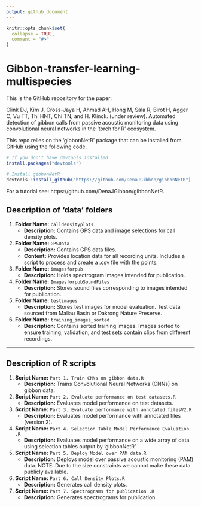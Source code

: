 ```yaml
---
output: github_document
---
```


<!-- README.md is generated from README.Rmd. Please edit that file -->

```r
knitr::opts_chunk$set(
  collapse = TRUE,
  comment = "#>"
)
```

# Gibbon-transfer-learning-multispecies

<!-- badges: start -->
<!-- badges: end -->

This is the GitHub repository for the paper:

Clink DJ, Kim J, Cross-Jaya H, Ahmad AH, Hong M, Sala R, Birot H, Agger C, Vu TT, Thi HNT, Chi TN, and H. Klinck. (under review). Automated detection of gibbon calls from passive acoustic monitoring data using convolutional neural networks in the ‘torch for R’ ecosystem.

This repo relies on the 'gibbonNetR' package that can be installed from GitHub using the following code.
```r
# If you don't have devtools installed
install.packages("devtools")

# Install gibbonNetR
devtools::install_github("https://github.com/DenaJGibbon/gibbonNetR")

```

For a tutorial see: https://github.com/DenaJGibbon/gibbonNetR.


## Description of 'data' folders

1. **Folder Name:** `calldensityplots`
   - **Description:** Contains GPS data and image selections for call density plots.

2. **Folder Name:** `GPSData`
   - **Description:** Contains GPS data files.
   - **Content:** Provides location data for all recording units. Includes a script to process and create a .csv file with the points.

3. **Folder Name:** `imagesforpub`
   - **Description:** Holds spectrogram images intended for publication.

4. **Folder Name:** `ImagesforpubSoundFiles`
   - **Description:** Stores sound files corresponding to images intended for publication.

5. **Folder Name:** `testimages`
   - **Description:** Stores test images for model evaluation. Test data sourced from Maliau Basin or Dakrong Nature Preserve.

6. **Folder Name:** `training_images_sorted`
   - **Description:** Contains sorted training images. Images sorted to ensure training, validation, and test sets contain clips from different recordings.

---

## Description of R scripts

1. **Script Name:** `Part 1. Train CNNs on gibbon data.R`
   - **Description:** Trains Convolutional Neural Networks (CNNs) on gibbon data.

2. **Script Name:** `Part 2. Evaluate performance on test datasets.R`
   - **Description:** Evaluates model performance on test datasets.

3. **Script Name:** `Part 3. Evaluate performance with annotated filesV2.R`
   - **Description:** Evaluates model performance with annotated files (version 2).

4. **Script Name:** `Part 4. Selection Table Model Performance Evaluation .R`
   - **Description:** Evaluates model performance on a wide array of data using selection tables output by 'gibbonNetR'.

5. **Script Name:** `Part 5. Deploy Model over PAM data.R`
   - **Description:** Deploys model over passive acoustic monitoring (PAM) data. NOTE: Due to the size constraints we cannot make these data publicly available.

6. **Script Name:** `Part 6. Call Density Plots.R`
   - **Description:** Generates call density plots.

7. **Script Name:** `Part 7. Spectrograms for publication .R`
   - **Description:** Generates spectrograms for publication.
